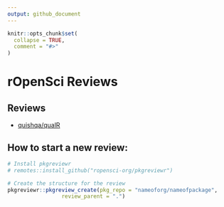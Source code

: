 ```yaml
---
output: github_document
---
```


<!-- README.md is generated from README.Rmd. Please edit that file -->

```r
knitr::opts_chunk$set(
  collapse = TRUE,
  comment = "#>"
)
```

# rOpenSci Reviews

<!-- badges: start -->
<!-- badges: end -->


## Reviews

- [quishqa/qualR](https://github.com/ropensci/software-review/issues/474)



## How to start a new review:

```r
# Install pkgreviewr
# remotes::install_github("ropensci-org/pkgreviewr")

# Create the structure for the review
pkgreviewr::pkgreview_create(pkg_repo = "nameoforg/nameofpackage", 
                 review_parent = ".")
```
